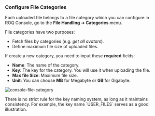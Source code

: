 
### Configure File Categories

Each uploaded file belongs to a file category which you can configure in ROQ Console, go to the **File Handling** ➔ **Categories** menu. 

File categories have two purposes:

* Fetch files by categories (e.g. _get all avatars_).
* Define maximum file size of uploaded files.

If create a new category, you need to input these **required** fields:

* **Name**: The name of the category.
* **Key**: The key for the category. You will use it when uploading the file.
* **Max file Size**: Maximum file size.
* **Unit**: You can choose **MB** for Megabyte or **GB** for Gigabyte.

![console-file-category](/console-file-category.png)

<Callout type="info">
There is no strict rule for the key naming system, as long as it maintains consistency. For example, the key name `USER_FILES` serves as a good illustration.
</Callout>
